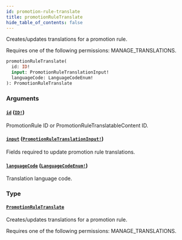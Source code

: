 ```yaml
---
id: promotion-rule-translate
title: promotionRuleTranslate
hide_table_of_contents: false
---
```


Creates/updates translations for a promotion rule.

Requires one of the following permissions: MANAGE_TRANSLATIONS.

```graphql
promotionRuleTranslate(
  id: ID!
  input: PromotionRuleTranslationInput!
  languageCode: LanguageCodeEnum!
): PromotionRuleTranslate
```

### Arguments

#### [`id`](#) ([`ID!`](../../../developer/api-reference/scalars/id))

PromotionRule ID or PromotionRuleTranslatableContent ID.

#### [`input`](#) ([`PromotionRuleTranslationInput!`](../../../developer/api-reference/inputs/promotion-rule-translation-input))

Fields required to update promotion rule translations.

#### [`languageCode`](#) ([`LanguageCodeEnum!`](../../../developer/api-reference/enums/language-code-enum))

Translation language code.

### Type

#### [`PromotionRuleTranslate`](../../../developer/api-reference/objects/promotion-rule-translate)

Creates/updates translations for a promotion rule.

Requires one of the following permissions: MANAGE_TRANSLATIONS.
